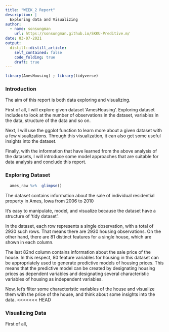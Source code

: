 ```yaml
---
title: "WEEK_2 Report"
description: |
  Exploring data and Visualizing
author:
  - name: sonsungman
    url: https://sonsungman.github.io/SKKU-Preditive.m/
date: 03-07-2021
output:
  distill::distill_article:
    self_contained: false
    code_folding: true
    draft: true
---
```

```r
library(AmesHousing) ; library(tidyverse) 
```

### Introduction

The aim of this report is both data exploring  and visualizing.

First of all, I will explore given dataset 'AmesHousing'. Exploring dataset includes to look at the number of observations in the dataset, variables in the data, structure of the data and so on.

Next, I will use the ggplot function to learn more about a given dataset with a few visualizations. Through this visualization, it can also get some useful insights into the dataset.

Finally, with the information  that have learned from the above analysis of the datasets, I will introduce some model approaches that are suitable for data analysis and conclude this report.

### Exploring Dataset

```r
  ames_raw %>%  glimpse() 
```

The dataset contains information about the sale of individual residential property in Ames, Iowa from 2006 to 2010

It's easy to manipulate, model, and visualize because the dataset have a structure of 'tidy dataset'.

In the dataset, each row represents a single observation, with a total of 2930 such rows. That means there are 2930 housing observations. On the other hand, there are 81 distinct features for a single house, which are shown in each column.

The last 82nd column contains information about the sale price of the house. In this respect, 80 feature variables for housing in this dataset can be appropriately used to generate predictive models of housing prices. This means that the predictive model can be created by designating housing prices as dependent variables and designating several characteristic variables of housing as independent variables.

Now, let's filter some characteristic variables of the house and visualize them with the price of the house, and think about some insights into the data.
<<<<<<< HEAD

### Visualizing Data

First of all,
